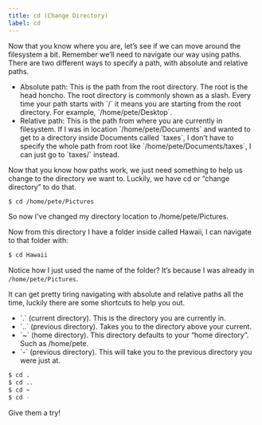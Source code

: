 ```yaml
---
title: cd (Change Directory)
label: cd
---
```


Now that you know where you are, let’s see if we can move around the filesystem a bit. Remember we’ll need to navigate our way using paths. There are two different ways to specify a path, with absolute and relative paths.

<ul className="pl-4">
  <li>
    Absolute path: This is the path from the root directory. The root is the
    head honcho. The root directory is commonly shown as a slash. Every time
    your path starts with `/` it means you are starting from the root directory.
    For example, `/home/pete/Desktop`.
  </li>
  <li>
    Relative path: This is the path from where you are currently in filesystem.
    If I was in location `/home/pete/Documents` and wanted to get to a directory
    inside Documents called `taxes`, I don’t have to specify the whole path from
    root like `/home/pete/Documents/taxes`, I can just go to `taxes/` instead.
  </li>
</ul>

Now that you know how paths work, we just need something to help us change to the directory we want to. Luckily, we have cd or “change directory” to do that.

```bash
$ cd /home/pete/Pictures
```

So now I've changed my directory location to /home/pete/Pictures.

Now from this directory I have a folder inside called Hawaii, I can navigate to that folder with:

```bash
$ cd Hawaii
```

Notice how I just used the name of the folder? It’s because I was already in `/home/pete/Pictures`.

It can get pretty tiring navigating with absolute and relative paths all the time, luckily there are some shortcuts to help you out.

<ul className="pl-4">
  <li>`.` (current directory). This is the directory you are currently in. </li>
  <li>
    `..` (previous directory). Takes you to the directory above your current.
  </li>
  <li>
    `~` (home directory). This directory defaults to your “home directory”. Such
    as /home/pete.
  </li>
  <li>
    `-` (previous directory). This will take you to the previous directory you
    were just at.
  </li>
</ul>

```bash
$ cd .
$ cd ..
$ cd ~
$ cd -
```

Give them a try!
